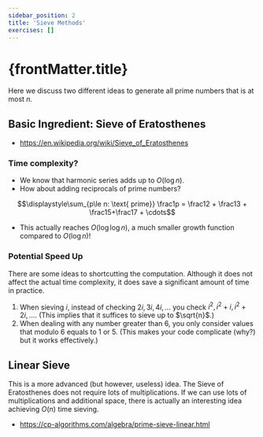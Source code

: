 ```yaml
---
sidebar_position: 2
title: 'Sieve Methods'
exercises: []
---
```



# {frontMatter.title}

Here we discuss two different ideas to generate all prime numbers that is at most $n$.

## Basic Ingredient: Sieve of Eratosthenes

* https://en.wikipedia.org/wiki/Sieve_of_Eratosthenes

### Time complexity?

* We know that harmonic series adds up to $O(\log n)$.
* How about adding reciprocals of prime numbers?

$$\displaystyle\sum_{p\le n: \text{ prime}} \frac1p = \frac12 + \frac13 + \frac15+\frac17 + \cdots$$

* This actually reaches $O(\log\log n)$, a much smaller growth function compared to $O(\log n)$!

### Potential Speed Up 

There are some ideas to shortcutting the computation.
Although it does not affect the actual time complexity, it does save a significant amount of time in practice.

1. When sieving $i$, instead of checking $2i, 3i, 4i, \ldots$ you check $i^2, i^2+i, i^2+2i, \ldots$.
(This implies that it suffices to sieve up to $\sqrt{n}$.)
2. When dealing with any number greater than 6, you only consider values that modulo 6 equals to 1 or 5.
(This makes your code complicate (why?) but it works effectively.)


## Linear Sieve

This is a more advanced (but however, useless) idea.
The Sieve of Eratosthenes does not require lots of multiplications.
If we can use lots of multiplications and additional space, there is actually an interesting idea achieving $O(n)$ time sieving.

* https://cp-algorithms.com/algebra/prime-sieve-linear.html
